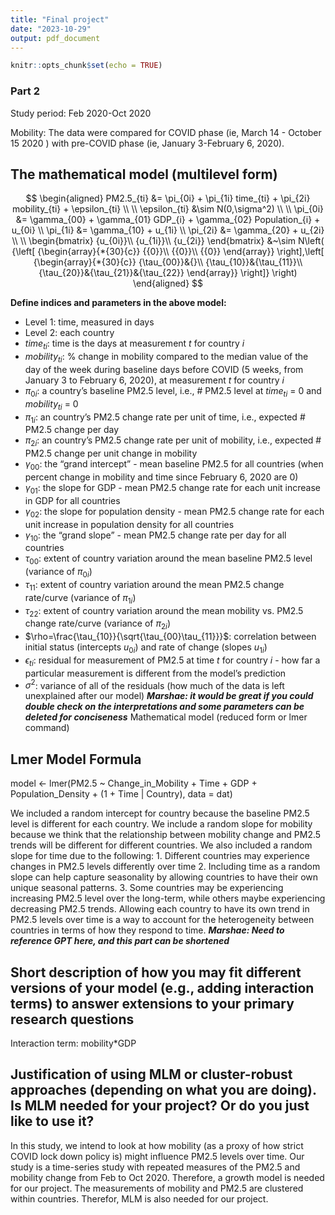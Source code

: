 ```yaml
---
title: "Final project"
date: "2023-10-29"
output: pdf_document
---
```


```r
knitr::opts_chunk$set(echo = TRUE)
```


### Part 2 
Study period: Feb 2020-Oct 2020

Mobility: The data were compared for COVID phase (ie, March 14 - October 15 2020 ) with pre-COVID phase (ie, January 3-February 6, 2020). 

## The mathematical model (multilevel form) 
$$
\begin{aligned}
PM2.5_{ti} &= \pi_{0i} + \pi_{1i} time_{ti} + \pi_{2i} mobility_{ti} + \epsilon_{ti} \\
\\
\epsilon_{ti} &\sim N(0,\sigma^2) \\
\\
\pi_{0i} &= \gamma_{00} + \gamma_{01} GDP_{i} + \gamma_{02} Population_{i} +  u_{0i} \\
\pi_{1i} &= \gamma_{10} + u_{1i} \\
\pi_{2i} &= \gamma_{20} + u_{2i} \\
\\
\begin{bmatrix}
{u_{0i}}\\ 
{u_{1i}}\\
{u_{2i}}
\end{bmatrix} &~\sim N\left( {\left[ {\begin{array}{*{30}{c}}
{{0}}\\
{{0}}\\
{{0}}
\end{array}} \right],\left[ {\begin{array}{*{30}{c}}
{\tau_{00}}&{}\\
{\tau_{10}}&{\tau_{11}}\\
{\tau_{20}}&{\tau_{21}}&{\tau_{22}}
\end{array}} \right]} \right)
\end{aligned}
$$

**Define indices and parameters in the above model:**

-   Level 1: time, measured in days
-   Level 2: each country 
-   $time_{ti}$: time is the days at measurement *t* for country *i*
-   $mobility_{ti}$: % change in mobility compared to the median value of the day of the week during baseline days before COVID (5 weeks, from January 3 to February 6, 2020), at measurement *t* for country *i*
-   $\pi_{0i}$: a country's baseline PM2.5 level, i.e., \# PM2.5 level at $time_{ti}$ = 0 and $mobility_{ti}$ = 0
-   $\pi_{1i}$: an country's PM2.5 change rate per unit of time, i.e., expected \# PM2.5 change per day
-   $\pi_{2i}$: an country's PM2.5 change rate per unit of mobility, i.e., expected \# PM2.5 change per unit change in mobility
-   $\gamma_{00}$: the "grand intercept" - mean baseline PM2.5 for all countries (when percent change in mobility and time since February 6, 2020 are 0)
-   $\gamma_{01}$: the slope for GDP - mean PM2.5 change rate for each unit increase in GDP for all countries
-   $\gamma_{02}$: the slope for population density - mean PM2.5 change rate for each unit increase in population density for all countries
-   $\gamma_{10}$: the "grand slope" - mean PM2.5 change rate per day for all countries
-   $\tau_{00}$: extent of country variation around the mean baseline PM2.5 level (variance of $\pi_{0i}$)
-   $\tau_{11}$: extent of country variation around the mean PM2.5 change rate/curve (variance of $\pi_{1i}$)
-   $\tau_{22}$: extent of country variation around the mean mobility vs. PM2.5 change rate/curve (variance of $\pi_{2i}$)
-   $\rho=\frac{\tau_{10}}{\sqrt{\tau_{00}\tau_{11}}}$: correlation between initial status (intercepts $u_{0i}$) and rate of change (slopes $u_{1i}$)
-   $\epsilon_{ti}$: residual for measurement of PM2.5 at time $t$ for country $i$ - how far a particular measurement is different from the model's prediction
-   $\sigma^2$: variance of all of the residuals (how much of the data is left unexplained after our model)
***Marshae: it would be great if you could double check on the interpretations and some parameters can be deleted for conciseness***
Mathematical model (reduced form or lmer command)

## Lmer Model Formula
model <- lmer(PM2.5 ~ Change_in_Mobility + Time + GDP + Population_Density + (1 + Time | Country), data = dat)

We included a random intercept for country because the baseline PM2.5 level is different for each country. We include a random slope for mobility because we think that the relationship between mobility change and PM2.5 trends will be different for different countries. We also included a random slope for time due to the following:
1. Different countries may experience changes in PM2.5 levels differently over time
2. Including time as a random slope can help capture seasonality by allowing countries to have their own unique seasonal patterns.
3. Some countries may be experiencing increasing PM2.5 level over the long-term, while others maybe experiencing decreasing PM2.5 trends. Allowing each country to have its own trend in PM2.5 levels over time is a way to account for the heterogeneity between countries in terms of how they respond to time. 
***Marshae: Need to reference GPT here, and this part can be shortened***

## Short description of how you may fit different versions of your model (e.g., adding interaction terms) to answer extensions to your primary research questions
Interaction term: mobility*GDP 

## Justification of using MLM or cluster-robust approaches (depending on what you are doing). Is MLM needed for your project? Or do you just like to use it?
In this study, we intend to look at how mobility (as a proxy of how strict COVID lock down policy is) might influence PM2.5 levels over time. Our study is a time-series study with repeated measures of the PM2.5 and mobility change from Feb to Oct 2020. Therefore, a growth model is needed for our project. The measurements of mobility and PM2.5 are clustered within countries. Therefor, MLM is also needed for our project. 


